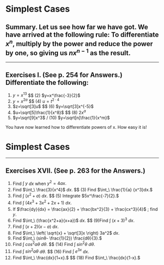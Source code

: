 Simplest Cases
========================================================


## Summary. Let us see how far we have got. We have arrived at the following rule: To differentiate $x^n$, multiply by the power and reduce the power by one, so giving us $nx^{n-1}$ as the result.

----------------------------------------------------------------

## Exercises I. (See p. 254 for Answers.) Differentiate the following:

(1) $y=x^{13}$ $\$ (2) $y=x^\frac{-3}{2}$  
(3) $y=x^{2a}$ $\$ (4) $u=t^{2·4}$  
(5) $z=\sqrt[3]u$ $\$  (6) $y=\sqrt[3]x^{-5}$  
(7) $u=\sqrt[5]\frac{1}{x^8}$ $\$ (8) $2x^{a}$  
(9) $y=\sqrt[9]x^3$ $/$ (10)  $y=\sqrt[n]\frac{1}{x^m}$

You have now learned how to differentiate powers of x. How easy it is!




Simplest Cases                                      
======================================
-------------------------------------------------------------


## Exercises XVII. (See p. 263 for the Answers.)

(1) Find $\int_\ y$ ${dx}$ when $y^2=4ax.$  
(2) Find $\int_\ \frac{3}{x^4}$ ${dx}.$  $\$ (3) Find $\int_\ \frac{1}{a} {x^3}dx.$  
(4) Find $\int_\ (x^2+a)$ $dx.$  $\$ (5) Integrate $5x^\frac{-7}{2}.$  
(6) Find $\int_\ (4x^3 + 3x^2 + 2x + 1)$ ${dx}.$  
(7) If $\frac{dy}{dx} = \frac{ax}{2} + \frac{bx^2}{3} + \frac{cx^3}{4}$ ; find $y.$   
(8) Find $\int_\ (\frac{x^2+a}{x+a})$ $dx.$ $\$ (9)Find $\int_\ (x+3)^3$ $dx.$  
(10) Find $\int_\ (x+2)(x-a)$ $dx.$   
(11) Find $\int_\ \left( \sqrt{x} + \sqrt[3]x \right) 3a^2$ $dx.$  
(12) Find $\int_\ (sinθ- \frac{1}{2}) \frac{dθ}{3}.$   
(13) Find $\int_\ cos^2aθ$ $dθ.$  $\$ (14) Find $\int_\ sin^2θ$ $dθ.$  
(15) Find $\int_\ sin^2aθ$ $dθ.$  $\$ (16) Find $\int_\ e^{3x}$ $dx.$  
(17) Find $\int_\ \frac{dx}{1+x}.$  $\$ (18) Find $\int_\ \frac{dx}{1-x}.$  
 